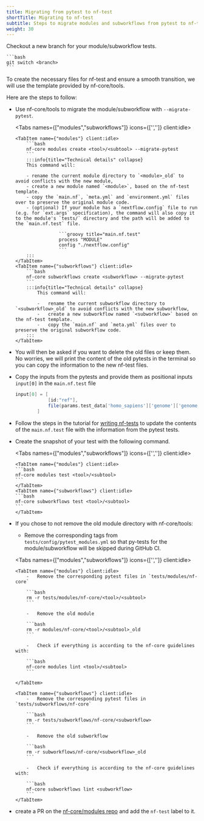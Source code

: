 ```yaml
---
title: Migrating from pytest to nf-test
shortTitle: Migrating to nf-test
subtitle: Steps to migrate modules and subworkflows from pytest to nf-test
weight: 30
---
```



Checkout a new branch for your module/subworkflow tests.

    ```bash
    git switch <branch>
    ```

To create the necessary files for nf-test and ensure a smooth transition, we will use the template provided by nf-core/tools.

Here are the steps to follow:

-   Use nf-core/tools to migrate the module/subworkflow with `--migrate-pytest`.

    <Tabs names={["modules","subworkflows"]} icons={['<i class="far fa-xs fa-code-commit me-2"></i>','<i class="far fa-code-fork fa-rotate-90 me-2"></i>']} client:idle>

        <TabItem name={"modules"} client:idle>
            ```bash
            nf-core modules create <tool>/<subtool> --migrate-pytest
            ```
            :::info{title="Technical details" collapse}
            This command will:

            - rename the current module directory to `<module>_old` to avoid conflicts with the new module,
            - create a new module named `<module>`, based on the nf-test template.
            - copy the `main.nf`, `meta.yml` and `environment.yml` files over to preserve the original module code.
            - (optional) If your module has a `nextflow.config` file to run (e.g. for `ext.args` specification), the command will also copy it to the module's `tests/` directory and the path will be added to the `main.nf.test` file.

                        ```groovy title="main.nf.test"
                        process "MODULE"
                        config "./nextflow.config"
                        ```
            :::
        </TabItem>
        <TabItem name={"subworkflows"} client:idle>
            ```bash
            nf-core subworkflows create <subworkflow> --migrate-pytest
            ```
            :::info{title="Technical details" collapse}
                This command will:

                -   rename the current subworkflow directory to `<subworkflow>_old` to avoid conflicts with the new subworkflow,
                -   create a new subworkflow named `<subworkflow>` based on the nf-test template.
                -   copy the `main.nf` and `meta.yml` files over to preserve the original subworkflow code.
            :::
        </TabItem>

    </Tabs>

-   You will then be asked if you want to delete the old files or keep them. No worries, we will print the content of the old pytests in the terminal so you can copy the information to the new nf-test files.

-   Copy the inputs from the pytests and provide them as positional inputs `input[0]` in the `main.nf.test` file

    ```groovy title="main.nf.test"
    input[0] = [
                [id:"ref"],
                file(params.test_data['homo_sapiens']['genome']['genome_fasta_fai'], checkIfExists: true)
            ]
    ```

-   Follow the steps in the tutorial for [writing nf-tests](/docs/tutorials/tests_and_test_data/nf-test_writing_tests) to update the contents of the `main.nf.test` file with the information from the pytest tests.

-   Create the snapshot of your test with the following command.

    <Tabs names={["modules","subworkflows"]} icons={['<i class="far fa-xs fa-code-commit me-2"></i>','<i class="far fa-code-fork  fa-rotate-90 me-2"></i>']} client:idle>

        <TabItem name={"modules"} client:idle>
        ```bash
        nf-core modules test <tool>/<subtool>
        ```
        </TabItem>
        <TabItem name={"subworkflows"} client:idle>
        ```bash
        nf-core subworkflows test <tool>/<subtool>
        ```
        </TabItem>

    </Tabs>

-   If you chose to not remove the old module directory with nf-core/tools:

    -   Remove the corresponding tags from `tests/config/pytest_modules.yml` so that py-tests for the module/subworkflow will be skipped during GitHub CI.

    <Tabs names={["modules","subworkflows"]} icons={['<i class="far fa-xs fa-code-commit me-2"></i>','<i class="far fa-code-fork  fa-rotate-90 me-2"></i>']} client:idle>

        <TabItem name={"modules"} client:idle>
            -   Remove the corresponding pytest files in `tests/modules/nf-core`

            ```bash
            rm -r tests/modules/nf-core/<tool>/<subtool>
            ```

            -   Remove the old module

            ```bash
            rm -r modules/nf-core/<tool>/<subtool>_old
            ```

            -   Check if everything is according to the nf-core guidelines with:

            ```bash
            nf-core modules lint <tool>/<subtool>
            ```

        </TabItem>

        <TabItem name={"subworkflows"} client:idle>
            -   Remove the corresponding pytest files in `tests/subworkflows/nf-core`

            ```bash
            rm -r tests/subworkflows/nf-core/<subworkflow>
            ```

            -   Remove the old subworkflow

            ```bash
            rm -r subworkflows/nf-core/<subworkflow>_old
            ```

            -   Check if everything is according to the nf-core guidelines with:

            ```bash
            nf-core subworkflows lint <subworkflow>
            ```
        </TabItem>

    </Tabs>

-   create a PR on the [nf-core/modules repo](https://github.com/nf-core/modules/) and add the `nf-test` label to it.
